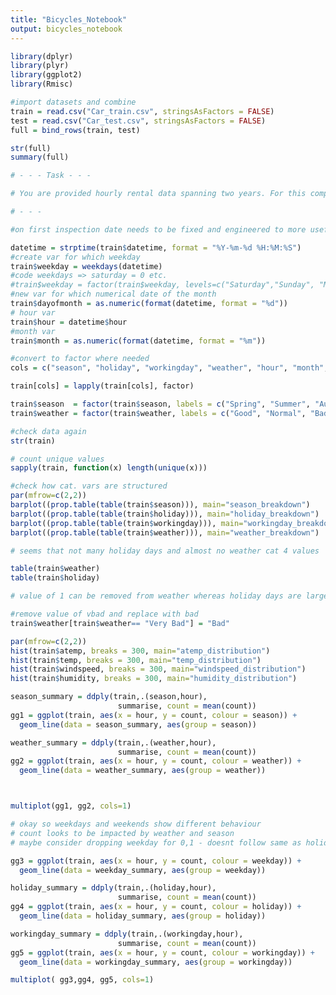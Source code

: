 ```yaml
---
title: "Bicycles_Notebook"
output: bicycles_notebook
---
```

```r
library(dplyr)
library(plyr)
library(ggplot2)
library(Rmisc)

#import datasets and combine
train = read.csv("Car_train.csv", stringsAsFactors = FALSE)
test = read.csv("Car_test.csv", stringsAsFactors = FALSE)
full = bind_rows(train, test)
```

```r
str(full)
summary(full)

# - - - Task - - -

# You are provided hourly rental data spanning two years. For this competition, the training set is comprised of the first 19 days of each month, while the test set is the 20th to the end of the month. You must predict the total count of bikes rented during each hour covered by the test set, using only information available prior to the rental period.

# - - - 

#on first inspection date needs to be fixed and engineered to more useful vars, vars need converting to factors, doesnt appear to be any missing data...lets dig deeper...
```

```r
datetime = strptime(train$datetime, format = "%Y-%m-%d %H:%M:%S")
#create var for which weekday
train$weekday = weekdays(datetime)
#code weekdays => saturday = 0 etc. 
#train$weekday = factor(train$weekday, levels=c("Saturday","Sunday", "Monday","Tuesday", "Wednesday","Thursday", "Friday"), labels=c(0,1,2,3,4,5,6))
#new var for which numerical date of the month
train$dayofmonth = as.numeric(format(datetime, format = "%d"))
# hour var
train$hour = datetime$hour
#month var
train$month = as.numeric(format(datetime, format = "%m"))
```

```r
#convert to factor where needed
cols = c("season", "holiday", "workingday", "weather", "hour", "month", "dayofmonth", "weekday")

train[cols] = lapply(train[cols], factor)

train$season  = factor(train$season, labels = c("Spring", "Summer", "Autumn", "Winter"))
train$weather = factor(train$weather, labels = c("Good", "Normal", "Bad", "Very Bad"))
```

```r
#check data again
str(train)
```

```r
# count unique values
sapply(train, function(x) length(unique(x)))
```

```r
#check how cat. vars are structured
par(mfrow=c(2,2))
barplot((prop.table(table(train$season))), main="season_breakdown")
barplot((prop.table(table(train$holiday))), main="holiday_breakdown")
barplot((prop.table(table(train$workingday))), main="workingday_breakdown")
barplot((prop.table(table(train$weather))), main="weather_breakdown")

# seems that not many holiday days and almost no weather cat 4 values
```




```r
table(train$weather)
table(train$holiday)

# value of 1 can be removed from weather whereas holiday days are large enough in quantity
```

```r
#remove value of vbad and replace with bad
train$weather[train$weather== "Very Bad"] = "Bad"
```


```r
par(mfrow=c(2,2))
hist(train$atemp, breaks = 300, main="atemp_distribution")
hist(train$temp, breaks = 300, main="temp_distribution")
hist(train$windspeed, breaks = 300, main="windspeed_distribution")
hist(train$humidity, breaks = 300, main="humidity_distribution")
```

```r
season_summary = ddply(train,.(season,hour),
                        summarise, count = mean(count))
gg1 = ggplot(train, aes(x = hour, y = count, colour = season)) +
  geom_line(data = season_summary, aes(group = season))

weather_summary = ddply(train,.(weather,hour),
                        summarise, count = mean(count))
gg2 = ggplot(train, aes(x = hour, y = count, colour = weather)) +
  geom_line(data = weather_summary, aes(group = weather))



multiplot(gg1, gg2, cols=1)
```

```r
# okay so weekdays and weekends show different behaviour
# count looks to be impacted by weather and season
# maybe consider dropping weekday for 0,1 - doesnt follow same as holiday

gg3 = ggplot(train, aes(x = hour, y = count, colour = weekday)) +
  geom_line(data = weekday_summary, aes(group = weekday))

holiday_summary = ddply(train,.(holiday,hour),
                        summarise, count = mean(count))
gg4 = ggplot(train, aes(x = hour, y = count, colour = holiday)) +
  geom_line(data = holiday_summary, aes(group = holiday))

workingday_summary = ddply(train,.(workingday,hour),
                        summarise, count = mean(count))
gg5 = ggplot(train, aes(x = hour, y = count, colour = workingday)) +
  geom_line(data = workingday_summary, aes(group = workingday))

multiplot( gg3,gg4, gg5, cols=1)
```

```r

```


